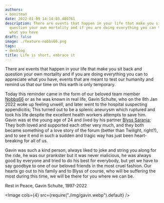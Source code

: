```yaml
---
authors:
- bositman
date: 2022-01-09 14:14:03.480761
description: There are events that happen in your life that make you sit back and
  question your own mortality and if you are doing everything you can to appreciate
  what you have
draft: false
image: ./feature-nobbs66.png
tags:
- devblog
title: Life is short, embrace it
---
```


There are events that happen in your life that make you sit back and question your own mortality and if you are doing everything you can to appreciate what you have, events that are meant to test our humanity and remind us that our time on this earth is only temporary.

<!-- truncate -->

Today this reminder came in the form of our beloved team member [Nobbs66](https://forums.pcsx2.net/User-Nobbs66) or as he was known in real life, Gavin Schulte, who on the 8th Jan 2022 woke up feeling unwell, and later went to the hospital suspecting appendicitis; This turned out to be a splenic aneurysm which ruptured and took his life despite the excellent health workers attempts to save him.  Gavin was at the young age of 24 and lived by his partner [Blyss Sarania](https://forums.pcsx2.net/User-Blyss-Sarania); They both loved and supported each other very much, and they both became something of a love story of the forum (better than Twilight, right?), and to see it end in such a sudden and tragic way has just been heart-breaking for all of us.

Gavin was such a kind person, always liked to joke and string you along for the ride, he was our prankster but it was never malicious, he was always good by everyone and tried to do his best for everybody, but yet we have to say goodbye to one of our beloved friends in the most cruel fashion.  Our hearts go out to his family and to Blyss of course, who will be suffering the most during this time, we will be there for you where we can be.

Rest in Peace, Gavin Schulte, 1997-2022

<Image cols={4} src={require("./img/gavin.webp").default} />
